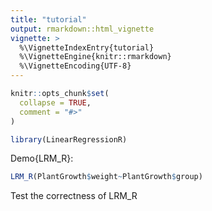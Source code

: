 ```yaml
---
title: "tutorial"
output: rmarkdown::html_vignette
vignette: >
  %\VignetteIndexEntry{tutorial}
  %\VignetteEngine{knitr::rmarkdown}
  %\VignetteEncoding{UTF-8}
---
```


```r
knitr::opts_chunk$set(
  collapse = TRUE,
  comment = "#>"
)
```

```r
library(LinearRegressionR)
```

Demo{LRM_R}:
```r
LRM_R(PlantGrowth$weight~PlantGrowth$group)
```

Test the correctness of LRM_R



